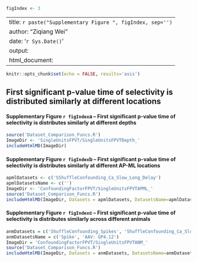 ```r
figIndex <- 3
```

---
title: `r paste("Supplementary Figure ", figIndex, sep='')`
author: "Ziqiang Wei"
date: '`r Sys.Date()`'
output:
  html_document:
---

```r
knitr::opts_chunk$set(echo = FALSE, results='asis')
```


## First significant p-value time of selectivity is distributed similarly at different locations

#### Supplementary Figure `r figIndex`a -- First significant p-value time of selectivity is distributes similarly at different depths
```r
source('Dataset_Comparison_Funcs.R')
ImageDir <- 'SingleUnitsFPVT/SingleUnitsFPVTDepth_'
includeHtmlMD(ImageDir)
```

#### Supplementary Figure `r figIndex`b -- First significant p-value time of selectivity is distributes similarly at different AP-ML locations
```r
apmlDatasets <- c('SShuffleConfounding_Ca_Slow_Long_Delay')
apmlDatasetsName <- c('')
ImageDir <- 'ConfoundingFactorFPVT/SingleUnitsFPVTAPML_'
source('Dataset_Comparison_Funcs.R')
includeHtmlMD(ImageDir, Datasets = apmlDatasets, DatasetsName=apmlDatasetsName)
```

#### Supplementary Figure `r figIndex`c -- First significant p-value time of selectivity is distributes similarly across different animals
```r
anmDatasets = c('ShuffleConfounding_Spikes', 'ShuffleConfounding_Ca_Slow_Short_Delay_Virus')
anmDatasetsName = c('Spike', 'AAV: GP4.12')
ImageDir = 'ConfoundingFactorFPVT/SingleUnitsFPVTANM_'
source('Dataset_Comparison_Funcs.R')
includeHtmlMD(ImageDir, Datasets = anmDatasets, DatasetsName=anmDatasetsName)
```